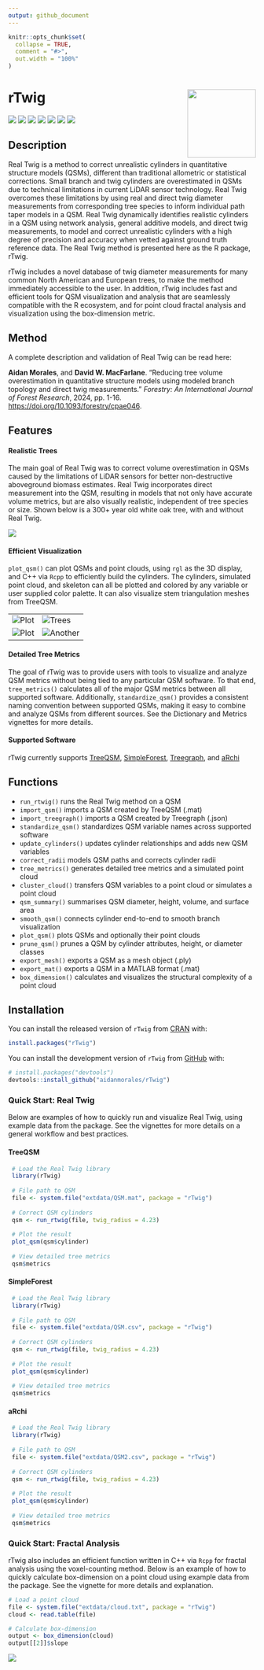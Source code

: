 ```yaml
---
output: github_document
---
```


<!-- README.md is generated from README.Rmd. Please edit that file -->

```r
knitr::opts_chunk$set(
  collapse = TRUE,
  comment = "#>",
  out.width = "100%"
)
```

# rTwig <img src="man/figures/logo.svg" align="right" height="139"/>

<!-- badges: start -->

[![](https://www.r-pkg.org/badges/version/rTwig)](https://cran.r-project.org/package=rTwig) [![](https://aidanmorales.r-universe.dev/badges/rTwig)](https://aidanmorales.r-universe.dev) [![](https://github.com/aidanmorales/rTwig/actions/workflows/R-CMD-check.yaml/badge.svg)](https://github.com/aidanmorales/rTwig/actions/workflows/R-CMD-check.yaml) [![](https://img.shields.io/github/last-commit/aidanmorales/rTwig.svg)](https://github.com/aidanmorales/rTwig/commits/main) [![](https://cranlogs.r-pkg.org/badges/grand-total/rTwig)](https://cran.r-project.org/package=rTwig) [![](https://cranlogs.r-pkg.org/badges/last-month/rTwig)](https://cran.r-project.org/package=rTwig) [![](https://img.shields.io/badge/license-GPL%20(%3E=%203)-orchid.svg)](https://cran.r-project.org/web/licenses/GPL-3)

<!-- badges: end -->

## Description

Real Twig is a method to correct unrealistic cylinders in quantitative structure models (QSMs), different than traditional allometric or statistical corrections. Small branch and twig cylinders are overestimated in QSMs due to technical limitations in current LiDAR sensor technology. Real Twig overcomes these limitations by using real and direct twig diameter measurements from corresponding tree species to inform individual path taper models in a QSM. Real Twig dynamically identifies realistic cylinders in a QSM using network analysis, general additive models, and direct twig measurements, to model and correct unrealistic cylinders with a high degree of precision and accuracy when vetted against ground truth reference data. The Real Twig method is presented here as the R package, rTwig.

rTwig includes a novel database of twig diameter measurements for many common North American and European trees, to make the method immediately accessible to the user. In addition, rTwig includes fast and efficient tools for QSM visualization and analysis that are seamlessly compatible with the R ecosystem, and for point cloud fractal analysis and visualization using the box-dimension metric.

## Method

A complete description and validation of Real Twig can be read here:

**Aidan Morales**, and **David W. MacFarlane**. "Reducing tree volume overestimation in quantitative structure models using modeled branch topology and direct twig measurements." *Forestry: An International Journal of Forest Research*, 2024, pp. 1-16. <https://doi.org/10.1093/forestry/cpae046>.

## Features

#### Realistic Trees

The main goal of Real Twig was to correct volume overestimation in QSMs caused by the limitations of LiDAR sensors for better non-destructive aboveground biomass estimates. Real Twig incorporates direct measurement into the QSM, resulting in models that not only have accurate volume metrics, but are also visually realistic, independent of tree species or size. Shown below is a 300+ year old white oak tree, with and without Real Twig.

<img src="man/figures/WO18_comparison.png"/>

#### Efficient Visualization

`plot_qsm()` can plot QSMs and point clouds, using `rgl` as the 3D display, and C++ via `Rcpp` to efficiently build the cylinders. The cylinders, simulated point cloud, and skeleton can all be plotted and colored by any variable or user supplied color palette. It can also visualize stem triangulation meshes from TreeQSM.

|                               |                                   |
|-------------------------------|-----------------------------------|
| ![Plot](man/figures/plot.gif) | ![Trees](man/figures/WO7.gif)     |
| ![Plot](man/figures/RO1.gif)  | ![Another](man/figures/stand.gif) |

#### Detailed Tree Metrics

The goal of rTwig was to provide users with tools to visualize and analyze QSM metrics without being tied to any particular QSM software. To that end, `tree_metrics()` calculates all of the major QSM metrics between all supported software. Additionally, `standardize_qsm()` provides a consistent naming convention between supported QSMs, making it easy to combine and analyze QSMs from different sources. See the Dictionary and Metrics vignettes for more details.

#### Supported Software

rTwig currently supports [TreeQSM](https://github.com/InverseTampere/TreeQSM), [SimpleForest](https://www.simpleforest.org/), [Treegraph](https://github.com/wanxinyang/treegraph), and [aRchi](https://github.com/umr-amap/aRchi)

## Functions

-   `run_rtwig()` runs the Real Twig method on a QSM
-   `import_qsm()` imports a QSM created by TreeQSM (.mat)
-   `import_treegraph()` imports a QSM created by Treegraph (.json)
-   `standardize_qsm()` standardizes QSM variable names across supported software
-   `update_cylinders()` updates cylinder relationships and adds new QSM variables
-   `correct_radii` models QSM paths and corrects cylinder radii
-   `tree_metrics()` generates detailed tree metrics and a simulated point cloud
-   `cluster_cloud()` transfers QSM variables to a point cloud or simulates a point cloud
-   `qsm_summary()` summarises QSM diameter, height, volume, and surface area
-   `smooth_qsm()` connects cylinder end-to-end to smooth branch visualization
-   `plot_qsm()` plots QSMs and optionally their point clouds
-   `prune_qsm()` prunes a QSM by cylinder attributes, height, or diameter classes
-   `export_mesh()` exports a QSM as a mesh object (.ply)
-   `export_mat()` exports a QSM in a MATLAB format (.mat)
-   `box_dimension()` calculates and visualizes the structural complexity of a point cloud

## Installation

You can install the released version of `rTwig` from [CRAN](https://cran.r-project.org/package=rTwig) with:

``` r
install.packages("rTwig")
```

You can install the development version of `rTwig` from [GitHub](https://github.com/aidanmorales/rTwig) with:

``` r
# install.packages("devtools")
devtools::install_github("aidanmorales/rTwig")
```

### Quick Start: Real Twig

Below are examples of how to quickly run and visualize Real Twig, using example data from the package. See the vignettes for more details on a general workflow and best practices.

#### TreeQSM

``` r
 # Load the Real Twig library
 library(rTwig)
 
 # File path to QSM
 file <- system.file("extdata/QSM.mat", package = "rTwig")
 
 # Correct QSM cylinders
 qsm <- run_rtwig(file, twig_radius = 4.23)
 
 # Plot the result
 plot_qsm(qsm$cylinder)
 
 # View detailed tree metrics
 qsm$metrics
```

#### SimpleForest

``` r
 # Load the Real Twig library
 library(rTwig)
 
 # File path to QSM
 file <- system.file("extdata/QSM.csv", package = "rTwig")
 
 # Correct QSM cylinders
 qsm <- run_rtwig(file, twig_radius = 4.23)
 
 # Plot the result
 plot_qsm(qsm$cylinder)
 
 # View detailed tree metrics
 qsm$metrics
```

#### aRchi

``` r
 # Load the Real Twig library
 library(rTwig)
 
 # File path to QSM
 file <- system.file("extdata/QSM2.csv", package = "rTwig")
 
 # Correct QSM cylinders
 qsm <- run_rtwig(file, twig_radius = 4.23)
 
 # Plot the result
 plot_qsm(qsm$cylinder)
 
 # View detailed tree metrics
 qsm$metrics
```

### Quick Start: Fractal Analysis

rTwig also includes an efficient function written in C++ via `Rcpp` for fractal analysis using the voxel-counting method. Below is an example of how to quickly calculate box-dimension on a point cloud using example data from the package. See the vignette for more details and explanation.

``` r
# Load a point cloud
file <- system.file("extdata/cloud.txt", package = "rTwig")
cloud <- read.table(file)

# Calculate box-dimension
output <- box_dimension(cloud)
output[[2]]$slope
```

<img src="man/figures/box_dimension3d.png" align="center"/>
